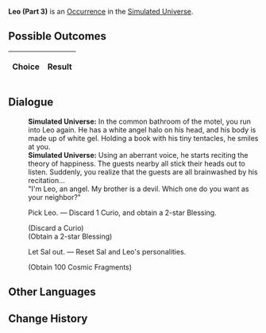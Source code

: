 {{Simulated Universe Event Infobox
|title         = Leo (Part 3)
|image         = Random Event Twin.png
|type          =
|domains_su    = Occurrence
|domains_ext   = Occurrence
|domains_swarm = 
|domains_gng   = 
|requirements  =
|prev          = {{tx}}
|next          = {{tx}}
|indexRewards  =
|characters    = 
}}
'''Leo (Part 3)''' is an [[Simulated Universe/Occurrence|Occurrence]] in the [[Simulated Universe]].

==Possible Outcomes==
{| class="article-table"
!Choice
!Result

|}

<!--
==Gameplay Notes==

-->
==Dialogue==
{{Dialogue Start}}
:'''Simulated Universe:''' In the common bathroom of the motel, you run into Leo again. He has a white angel halo on his head, and his body is made up of white gel. Holding a book with his tiny tentacles, he smiles at you.
:'''Simulated Universe:''' Using an aberrant voice, he starts reciting the theory of happiness. The guests nearby all stick their heads out to listen. Suddenly, you realize that the guests are all brainwashed by his recitation...
:"I'm Leo, an angel. My brother is a devil. Which one do you want as your neighbor?"
:{{DIcon|Star}} Pick Leo. &mdash; Discard 1 Curio, and obtain a 2-star Blessing.
:;(Discard a Curio)
:;(Obtain a 2-star Blessing)
:{{DIcon|Star}} Let Sal out. &mdash; Reset Sal and Leo's personalities.
:;(Obtain 100 Cosmic Fragments)
{{Dialogue End}}

==Other Languages==
{{Other Languages
|en    = Leo (Part 3)
|zhs   = 里奥（其三）
|zht   = 里奧（其三）
|ja    = リオ（その3）
|ko    = 레오 (3)
|es    = Leo (III)
|fr    = Leo (partie 3)
|ru    = Лео III
|th    = Leo (3)
|vi    = Leo 3
|de    = Leo (Teil 3)
|id    = Leo (3)
|pt    = Leo (Parte 3)
}}

==Change History==
{{Change History|1.0}}
